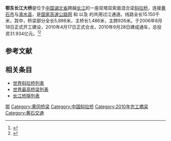 {{Infobox bridge
| bridge_name = 鄂东长江大桥
| native_name = 
| image = E’dong Yangtze River Bridge.JPG
| image_size = 
| caption =
| official_name =
| carries = {{China Expwy Name|G45}}<br/>{{China Expwy Name|G50}}<br/>{{China Expwy Name|G70}}
| crosses = [[长江|长江]]
| locale = {{CHN}} [[湖北省|湖北省]] [[黄石市|黄石市]]－[[浠水县|浠水县]]
| owner =
| maint = 湖北鄂东长江公路大桥有限公司
| id =
| architect =
| designer = 湖北省交通规划设计院<br/>中交公路规划设计院有限公司
| engineering = 
| design = 混合梁[[斜拉桥|斜拉桥]]
| material = [[混凝土|混凝土]]
| length = {{convert|5886|m|ft}}
| width = {{convert|36|m|ft}}
| height = {{convert|242.5|m|ft}}
| mainspan = {{convert|926|m|ft}}
| spans = 
| load =
| clearance = 
| below = {{convert|24|m|ft}}
| life =
| builder = 湖北鄂东长江公路大桥建设开发公司
| fabricator =
| begin = 2006年8月18日
| complete = 
| cost =
| open = 2010年9月28日
| inaugurated =
| toll =
| traffic =
| preceded =
| followed =
| heritage =
| collapsed =
| closed =
| replaces =
| map_cue =
| map_image =
| map_alt =
| map_text =
| map_width =
| lat = 
| long = 
| coordinates = {{coord|30.258279|N|115.077757|E|type:landmark_region:CN|display=inline,title}}
| references =
| extra = {{Location map+|Hubei|float=right|width=250|caption=|places={{Location map~|Hubei|label=鄂东长江大桥 |lat=30.258279|long=115.077757}}}}
}}

'''鄂东长江大桥'''是位于[[中国|中国]][[湖北省|湖北省]]跨越[[长江|长江]]的一座双塔双索面混合梁[[斜拉桥|斜拉桥]]，连接[[黄石市|黄石市]]与[[浠水县|浠水县]]，是[[国家高速公路网|国家高速公路网]] {{China Expwy Name|G45}}和 {{China Expwy Name|G50}}以及 {{China Expwy Name|G70}}的共用过江通道。线路全长15.150千米，其中，桥梁部分全长5,886米，主桥长1,486米，主跨926米。于2006年8月18日正式开工建设，2010年4月17日正式合龙，2010年9月28日建成通车，总投资31.934亿元。<ref>{{Cite web |url=http://www.eddq.cn/List.asp?Pid=1 |title=湖北鄂东长江公路大桥有限公司简介 |author= |date= |publisher=湖北鄂东长江公路大桥有限公司 |language= |accessdate=2013-04-15 |quote= |archive-url=https://web.archive.org/web/20130603224232/http://www.eddq.cn/List.asp?Pid=1 |archive-date=2013-06-03 |dead-url=yes }}</ref><ref>{{Cite web |url=http://news.sina.com.cn/c/2010-09-28/171618172989s.shtml |title=鄂东长江公路大桥建成通车 武汉至黄梅全程高速 |author=李希帆 |date=2010-09-28 |publisher=新浪网 |language= |accessdate=2013-04-15 |quote= |archive-date=2014-04-19 |archive-url=https://web.archive.org/web/20140419170018/http://news.sina.com.cn/c/2010-09-28/171618172989s.shtml |dead-url=no }}</ref>

==参考文献==
{{reflist}}

==相关条目==
* [[世界斜拉桥列表|世界斜拉桥列表]]
* [[世界最高桥梁列表|世界最高桥梁列表]]
* [[长江桥隧列表|长江桥隧列表]]

{{Crossings navbox
|structure= [[长江桥隧列表|桥梁与隧道]]
|place= [[长江|长江]]
|bridge= 鄂东长江大桥
|bridge signs= {{China Expwy Name|G45}}<br/>{{China Expwy Name|G50}}<br/>{{China Expwy Name|G70}}
|upstream= [[鄂黄长江大桥|鄂黄长江大桥]]
|upstream signs= {{中国国道名|106}}
|downstream= [[黄石长江大桥|黄石长江大桥]]
|downstream signs= {{中国省道名|201|P=湖北}}
}}

{{DEFAULTSORT:E}}
[[Category:长江大桥|鄂]]
[[Category:黄冈桥梁|Category:黄冈桥梁]]
[[Category:中国斜拉桥|Category:中国斜拉桥]]
[[Category:2010年完工橋梁|Category:2010年完工橋梁]]
[[Category:黄石交通|Category:黄石交通]]